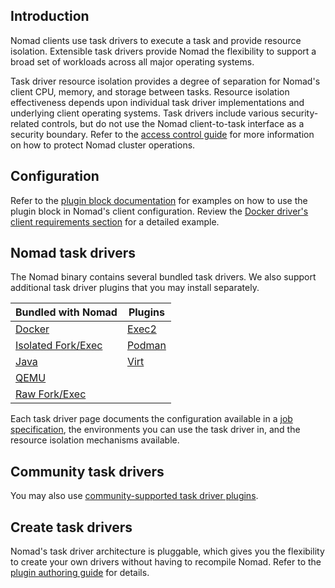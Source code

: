 ## Introduction

Nomad clients use task drivers to execute a task and provide resource isolation.
Extensible task drivers provide Nomad the flexibility to support a broad
set of workloads across all major operating systems.

Task driver resource isolation provides a degree of separation for Nomad's client
CPU, memory, and storage between tasks. Resource isolation effectiveness depends
upon individual task driver implementations and underlying client operating
systems. Task drivers include various security-related controls, but do not
use the Nomad client-to-task interface as a security boundary.
Refer to the [access control guide][acl_guide] for more information on how to
protect Nomad cluster operations.

## Configuration

Refer to the [plugin block documentation][plugin] for examples on how to use the
plugin block in Nomad's client configuration. Review the [Docker driver's client
requirements section][docker_plugin] for a detailed example.

## Nomad task drivers

The Nomad binary contains several bundled task drivers. We also support
additional task driver plugins that you may install separately.

| Bundled with Nomad   | Plugins               |
|----------------------|-----------------------|
| [Docker]             | [Exec2]               |
| [Isolated Fork/Exec] | [Podman]              |
| [Java]               | [Virt]                |
| [QEMU]               |                       |
| [Raw Fork/Exec]      |                       |

Each task driver page documents the configuration available in a [job
specification](/nomad/docs/job-specification), the environments you can use the
task driver in, and the resource isolation mechanisms available.

## Community task drivers

You may also use [community-supported task driver
plugins](/nomad/plugins/drivers/community/).

## Create task drivers

Nomad's task driver architecture is pluggable, which gives you the flexibility
to create your own drivers without having to recompile Nomad. Refer to the
[plugin authoring guide][plugin_guide] for details.


[plugin]: /nomad/docs/configuration/plugin
[docker_plugin]: /nomad/docs/drivers/docker#client-requirements
[plugin_guide]: /nomad/docs/concepts/plugins/task-drivers
[acl_guide]: /nomad/tutorials/access-control
[Docker]: /nomad/docs/drivers/docker
[Exec2]: /nomad/plugins/drivers/exec2
[Isolated Fork/Exec]: /nomad/docs/drivers/exec
[Podman]: /nomad/plugins/drivers/podman
[Java]: /nomad/docs/drivers/java
[Virt]: /nomad/plugins/drivers/virt/index
[QEMU]: /nomad/docs/drivers/qemu
[Raw Fork/Exec]: /nomad/docs/drivers/raw_exec
